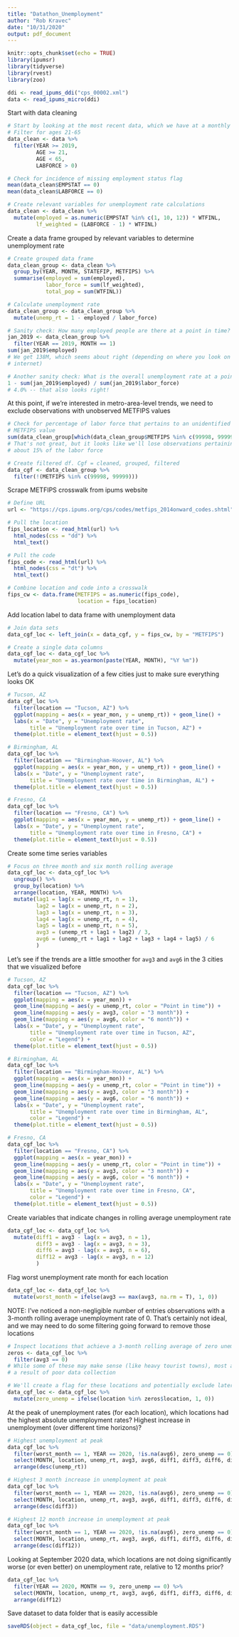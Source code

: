 ```yaml
---
title: "Datathon_Unemployment"
author: "Rob Kravec"
date: "10/31/2020"
output: pdf_document
---
```


```r
knitr::opts_chunk$set(echo = TRUE)
library(ipumsr)
library(tidyverse)
library(rvest)
library(zoo)
```

```r
ddi <- read_ipums_ddi("cps_00002.xml")
data <- read_ipums_micro(ddi)
```

Start with data cleaning

```r
# Start by looking at the most recent data, which we have at a monthly level
# Filter for ages 21-65
data_clean <- data %>% 
  filter(YEAR >= 2019,
         AGE >= 21,
         AGE < 65,
         LABFORCE > 0)

# Check for incidence of missing employment status flag
mean(data_clean$EMPSTAT == 0)
mean(data_clean$LABFORCE == 0)

# Create relevant variables for unemployment rate calculations
data_clean <- data_clean %>% 
  mutate(employed = as.numeric(EMPSTAT %in% c(1, 10, 12)) * WTFINL,
         lf_weighted = (LABFORCE - 1) * WTFINL)
```

Create a data frame grouped by relevant variables to determine unemployment rate

```r
# Create grouped data frame
data_clean_group <- data_clean %>% 
  group_by(YEAR, MONTH, STATEFIP, METFIPS) %>% 
  summarise(employed = sum(employed),
            labor_force = sum(lf_weighted),
            total_pop = sum(WTFINL))

# Calculate unemployment rate
data_clean_group <- data_clean_group %>% 
  mutate(unemp_rt = 1 - employed / labor_force)

# Sanity check: How many employed people are there at a point in time?
jan_2019 <- data_clean_group %>% 
  filter(YEAR == 2019, MONTH == 1)
sum(jan_2019$employed)
# We get 138M, which seems about right (depending on where you look on the 
# internet)

# Another sanity check: What is the overall unemployment rate at a point in time?
1 - sum(jan_2019$employed) / sum(jan_2019$labor_force)
# 4.0% -- that also looks right!
```

At this point, if we're interested in metro-area-level trends, we need to 
exclude observations with unobserved METFIPS values

```r
# Check for percentage of labor force that pertains to an unidentified 
# METFIPS value
sum(data_clean_group[which(data_clean_group$METFIPS %in% c(99998, 99999)),]$labor_force) / sum(data_clean_group$labor_force)
# That's not great, but it looks like we'll lose observations pertaining to 
# about 15% of the labor force

# Create filtered df. Cgf = cleaned, grouped, filtered
data_cgf <- data_clean_group %>% 
  filter(!(METFIPS %in% c(99998, 99999)))
```

Scrape METFIPS crosswalk from ipums website

```r
# Define URL
url <- "https://cps.ipums.org/cps/codes/metfips_2014onward_codes.shtml"

# Pull the location
fips_location <- read_html(url) %>% 
  html_nodes(css = "dd") %>% 
  html_text()

# Pull the code
fips_code <- read_html(url) %>% 
  html_nodes(css = "dt") %>% 
  html_text()

# Combine location and code into a crosswalk
fips_cw <- data.frame(METFIPS = as.numeric(fips_code), 
                      location = fips_location)
```

Add location label to data frame with unemployment data

```r
# Join data sets
data_cgf_loc <- left_join(x = data_cgf, y = fips_cw, by = "METFIPS")

# Create a single data columns
data_cgf_loc <- data_cgf_loc %>% 
  mutate(year_mon = as.yearmon(paste(YEAR, MONTH), "%Y %m"))
```

Let's do a quick visualization of a few cities just to make sure everything 
looks OK

```r
# Tucson, AZ
data_cgf_loc %>% 
  filter(location == "Tucson, AZ") %>% 
  ggplot(mapping = aes(x = year_mon, y = unemp_rt)) + geom_line() +
  labs(x = "Date", y = "Unemployment rate",
       title = "Unemployment rate over time in Tucson, AZ") +
  theme(plot.title = element_text(hjust = 0.5))

# Birmingham, AL
data_cgf_loc %>% 
  filter(location == "Birmingham-Hoover, AL") %>% 
  ggplot(mapping = aes(x = year_mon, y = unemp_rt)) + geom_line() +
  labs(x = "Date", y = "Unemployment rate",
       title = "Unemployment rate over time in Birmingham, AL") +
  theme(plot.title = element_text(hjust = 0.5))

# Fresno, CA
data_cgf_loc %>% 
  filter(location == "Fresno, CA") %>% 
  ggplot(mapping = aes(x = year_mon, y = unemp_rt)) + geom_line() +
  labs(x = "Date", y = "Unemployment rate",
       title = "Unemployment rate over time in Fresno, CA") +
  theme(plot.title = element_text(hjust = 0.5))
```

Create some time series variables

```r
# Focus on three month and six month rolling average
data_cgf_loc <- data_cgf_loc %>% 
  ungroup() %>% 
  group_by(location) %>% 
  arrange(location, YEAR, MONTH) %>% 
  mutate(lag1 = lag(x = unemp_rt, n = 1),
         lag2 = lag(x = unemp_rt, n = 2),
         lag3 = lag(x = unemp_rt, n = 3),
         lag4 = lag(x = unemp_rt, n = 4),
         lag5 = lag(x = unemp_rt, n = 5),
         avg3 = (unemp_rt + lag1 + lag2) / 3,
         avg6 = (unemp_rt + lag1 + lag2 + lag3 + lag4 + lag5) / 6
         )
```

Let's see if the trends are a little smoother for `avg3` and `avg6` in the 3
cities that we visualized before

```r
# Tucson, AZ
data_cgf_loc %>% 
  filter(location == "Tucson, AZ") %>% 
  ggplot(mapping = aes(x = year_mon)) + 
  geom_line(mapping = aes(y = unemp_rt, color = "Point in time")) +
  geom_line(mapping = aes(y = avg3, color = "3 month")) +
  geom_line(mapping = aes(y = avg6, color = "6 month")) +
  labs(x = "Date", y = "Unemployment rate",
       title = "Unemployment rate over time in Tucson, AZ",
       color = "Legend") +
  theme(plot.title = element_text(hjust = 0.5))

# Birmingham, AL
data_cgf_loc %>% 
  filter(location == "Birmingham-Hoover, AL") %>% 
  ggplot(mapping = aes(x = year_mon)) + 
  geom_line(mapping = aes(y = unemp_rt, color = "Point in time")) +
  geom_line(mapping = aes(y = avg3, color = "3 month")) +
  geom_line(mapping = aes(y = avg6, color = "6 month")) +
  labs(x = "Date", y = "Unemployment rate",
       title = "Unemployment rate over time in Birmingham, AL",
       color = "Legend") +
  theme(plot.title = element_text(hjust = 0.5))

# Fresno, CA
data_cgf_loc %>% 
  filter(location == "Fresno, CA") %>% 
  ggplot(mapping = aes(x = year_mon)) + 
  geom_line(mapping = aes(y = unemp_rt, color = "Point in time")) +
  geom_line(mapping = aes(y = avg3, color = "3 month")) +
  geom_line(mapping = aes(y = avg6, color = "6 month")) +
  labs(x = "Date", y = "Unemployment rate",
       title = "Unemployment rate over time in Fresno, CA",
       color = "Legend") +
  theme(plot.title = element_text(hjust = 0.5))
```

Create variables that indicate changes in rolling average unemployment rate

```r
data_cgf_loc <- data_cgf_loc %>% 
  mutate(diff1 = avg3 - lag(x = avg3, n = 1),
         diff3 = avg3 - lag(x = avg3, n = 3),
         diff6 = avg3 - lag(x = avg3, n = 6),
         diff12 = avg3 - lag(x = avg3, n = 12)
         )
```

Flag worst unemployment rate month for each location

```r
data_cgf_loc <- data_cgf_loc %>% 
  mutate(worst_month = ifelse(avg3 == max(avg3, na.rm = T), 1, 0))
```

NOTE: I've noticed a non-negligible number of entries observations with a 3-month
rolling average unemployment rate of 0. That's certainly not ideal, and we may
need to do some filtering going forward to remove those locations

```r
# Inspect locations that achieve a 3-month rolling average of zero unemployment
zeros <- data_cgf_loc %>% 
  filter(avg3 == 0)
# While some of these may make sense (like heavy tourist towns), most are likely
# a result of poor data collection

# We'll create a flag for these locations and potentially exclude later on
data_cgf_loc <- data_cgf_loc %>% 
  mutate(zero_unemp = ifelse(location %in% zeros$location, 1, 0))
```

At the peak of unemployment rates (for each location), which locations had the
highest absolute unemployment rates? Highest increase in unemployment (over 
different time horizons)?

```r
# Highest unemployment at peak
data_cgf_loc %>% 
  filter(worst_month == 1, YEAR == 2020, !is.na(avg6), zero_unemp == 0) %>% 
  select(MONTH, location, unemp_rt, avg3, avg6, diff1, diff3, diff6, diff12) %>% 
  arrange(desc(unemp_rt))

# Highest 3 month increase in unemployment at peak
data_cgf_loc %>% 
  filter(worst_month == 1, YEAR == 2020, !is.na(avg6), zero_unemp == 0) %>% 
  select(MONTH, location, unemp_rt, avg3, avg6, diff1, diff3, diff6, diff12) %>% 
  arrange(desc(diff3))

# Highest 12 month increase in unemployment at peak
data_cgf_loc %>% 
  filter(worst_month == 1, YEAR == 2020, !is.na(avg6), zero_unemp == 0) %>% 
  select(MONTH, location, unemp_rt, avg3, avg6, diff1, diff3, diff6, diff12) %>% 
  arrange(desc(diff12))
```

Looking at September 2020 data, which locations are not doing significantly 
worse (or even better) on unemployment rate, relative to 12 months prior?

```r
data_cgf_loc %>% 
  filter(YEAR == 2020, MONTH == 9, zero_unemp == 0) %>% 
  select(MONTH, location, unemp_rt, avg3, avg6, diff1, diff3, diff6, diff12) %>% 
  arrange(diff12)
```

Save dataset to data folder that is easily accessible

```r
saveRDS(object = data_cgf_loc, file = "data/unemployment.RDS")
```

